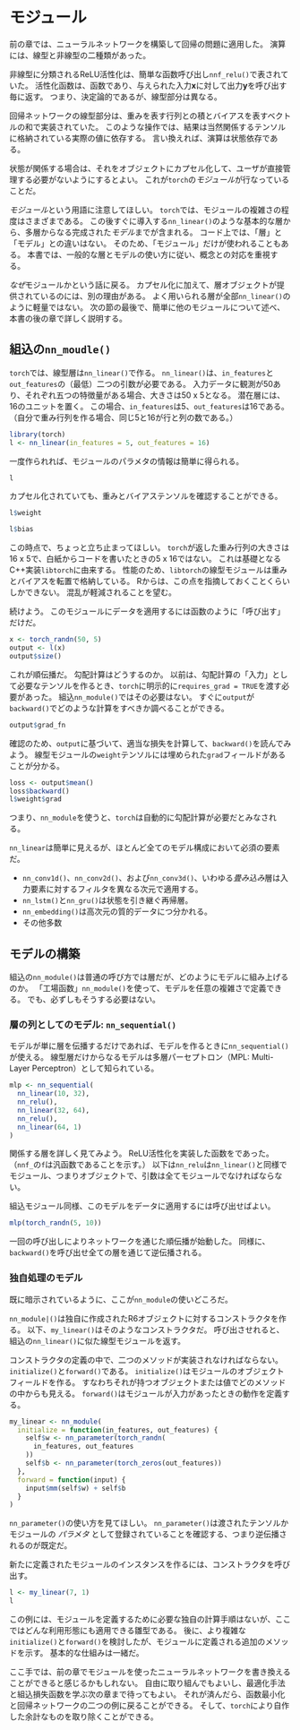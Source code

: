 # モジュール

前の章では、ニューラルネットワークを構築して回帰の問題に適用した。
演算には、線型と非線型の二種類があった。

非線型に分類されるReLU活性化は、簡単な函数呼び出し`nnf_relu()`で表されていた。
活性化函数は、函数であり、与えられた入力$\mathbf{x}$に対して出力$\mathbf{y}$を呼び出す毎に返す。
つまり、決定論的であるが、線型部分は異なる。

回帰ネットワークの線型部分は、重みを表す行列との積とバイアスを表すベクトルの和で実装されていた。
このような操作では、結果は当然関係するテンソルに格納されている実際の値に依存する。
言い換えれば、演算は状態依存である。

状態が関係する場合は、それをオブジェクトにカプセル化して、ユーザが直接管理する必要がないようにするとよい。
これが`torch`の*モジュール*が行なっていることだ。

*モジュール*という用語に注意してほしい。
`torch`では、モジュールの複雑さの程度はさまざまである。
この後すぐに導入する`nn_linear()`のような基本的な層から、多層からなる完成された*モデル*までが含まれる。
コード上では、「層」と「モデル」との違いはない。
そのため、「モジュール」だけが使われることもある。
本書では、一般的な層とモデルの使い方に従い、概念との対応を重視する。

*なぜ*モジュールかという話に戻る。
カプセル化に加えて、層オブジェクトが提供されているのには、別の理由がある。
よく用いられる層が全部`nn_linear()`のように軽量ではない。
次の節の最後で、簡単に他のモジュールについて述べ、本書の後の章で詳しく説明する。

## 組込の`nn_moudle()`

`torch`では、線型層は`nn_linear()`で作る。
`nn_linear()`は、`in_features`と`out_features`の（最低）二つの引数が必要である。
入力データに観測が50あり、それぞれ五つの特徴量がある場合、大きさは50 x 5となる。
潜在層には、16のユニットを置く。
この場合、`in_features`は5、`out_features`は16である。
（自分で重み行列を作る場合、同じ5と16が行と列の数である。）

```r
library(torch)
l <- nn_linear(in_features = 5, out_features = 16)
```

一度作られれば、モジュールのパラメタの情報は簡単に得られる。

```r
l
```

カプセル化されていても、重みとバイアステンソルを確認することができる。

```r
l$weight
```

```r
l$bias
```

この時点で、ちょっと立ち止まってほしい。
`torch`が返した重み行列の大きさは16 x 5で、白紙からコードを書いたときの5 x 16ではない。
これは基礎となるC++実装`libtorch`に由来する。
性能のため、`libtorch`の線型モジュールは重みとバイアスを転置で格納している。
Rからは、この点を指摘しておくことくらいしかできない。
混乱が軽減されることを望む。

続けよう。
このモジュールにデータを適用するには函数のように「呼び出す」だけだ。

```r
x <- torch_randn(50, 5)
output <- l(x)
output$size()
```

これが順伝播だ。
勾配計算はどうするのか。
以前は、勾配計算の「入力」として必要なテンソルを作るとき、`torch`に明示的に`requires_grad = TRUE`を渡す必要があった。
組込`nn_module()`ではその必要はない。
すぐに`output`が`backward()`でどのような計算をすべきか調べることができる。

```r
output$grad_fn
```

確認のため、`output`に基づいて、適当な損失を計算して、`backward()`を読んでみよう。
線型モジュールの`weight`テンソルには埋められた`grad`フィールドがあることが分かる。

```r
loss <- output$mean()
loss$backward()
l$weight$grad
```

つまり、`nn_module`を使うと、`torch`は自動的に勾配計算が必要だとみなされる。

`nn_linear`は簡単に見えるが、ほとんど全てのモデル構成において必須の要素だ。

* `nn_conv1d()`、`nn_conv2d()`、および`nn_conv3d()`、いわゆる*畳み込み*層は入力要素に対するフィルタを異なる次元で適用する。
* `nn_lstm()`と`nn_gru()`は状態を引き継ぐ再帰層。
* `nn_embedding()`は高次元の質的データにつ分かれる。
* その他多数

## モデルの構築

組込の`nn_module()`は普通の呼び方では層だが、どのようにモデルに組み上げるのか。
「工場函数」`nn_module()`を使って、モデルを任意の複雑さで定義できる。
でも、必ずしもそうする必要はない。

### 層の列としてのモデル: `nn_sequential()`

モデルが単に層を伝播するだけであれば、モデルを作るときに`nn_sequential()`が使える。
線型層だけからなるモデルは多層パーセプトロン（MPL: Multi-Layer Perceptron）として知られている。

```r
mlp <- nn_sequential(
  nn_linear(10, 32),
  nn_relu(),
  nn_linear(32, 64),
  nn_relu(),
  nn_linear(64, 1)
)
```

関係する層を詳しく見てみよう。
ReLU活性化を実装した函数をであった。
（`nnf_`の`f`は汎函数であることを示す。）
以下は`nn_relu`は`nn_linear()`と同様でモジュール、つまりオブジェクトで、引数は全てモジュールでなければならない。

組込モジュール同様、このモデルをデータに適用するには呼び出せばよい。

```r
mlp(torch_randn(5, 10))
```

一回の呼び出しによりネットワークを通じた順伝播が始動した。
同様に、`backward()`を呼び出せ全ての層を通じて逆伝播される。

### 独自処理のモデル

既に暗示されているように、ここが`nn_module`の使いどころだ。


`nn_module|()`は独自に作成されたR6オブジェクトに対するコンストラクタを作る。
以下、`my_linear()`はそのようなコンストラクタだ。
呼び出させれると、組込の`nn_linear()`に似た線型モジュールを返す。

コンストラクタの定義の中で、二つのメソッドが実装されなければならない。`initialize()`と`forward()`である。
`initialize()`はモジュールのオブジェクトフィールドを作る。
すなわちそれが持つオブジェクトまたは値でどのメソッドの中からも見える。
`forward()`はモジュールが入力があったときの動作を定義する。

```r
my_linear <- nn_module(
  initialize = function(in_features, out_features) {
    self$w <- nn_parameter(torch_randn(
      in_features, out_features
    ))
    self$b <- nn_parameter(torch_zeros(out_features))
  },
  forward = function(input) {
    input$mm(self$w) + self$b
  }
)
```

`nn_parameter()`の使い方を見てほしい。
`nn_parameter()`は渡されたテンソルかモジュールの *パラメタ* として登録されていることを確認する、つまり逆伝播されるのが既定だ。

新たに定義されたモジュールのインスタンスを作るには、コンストラクタを呼び出す。

```r
l <- my_linear(7, 1)
l
```

この例には、モジュールを定義するために必要な独自の計算手順はないが、ここではどんな利用形態にも適用できる雛型である。
後に、より複雑な`initialize()`と`forward()`を検討したが、モジュールに定義される追加のメソッドを示す。
基本的な仕組みは一緒だ。

ここ手では、前の章でモジュールを使ったニューラルネットワークを書き換えることができると感じるかもしれない。
自由に取り組んでもよいし、最適化手法と組込損失函数を学ぶ次の章まで待ってもよい。
それが済んだら、函数最小化と回帰ネットワークの二つの例に戻ることができる。
そして、`torch`により自作した余計なものを取り除くことができる。